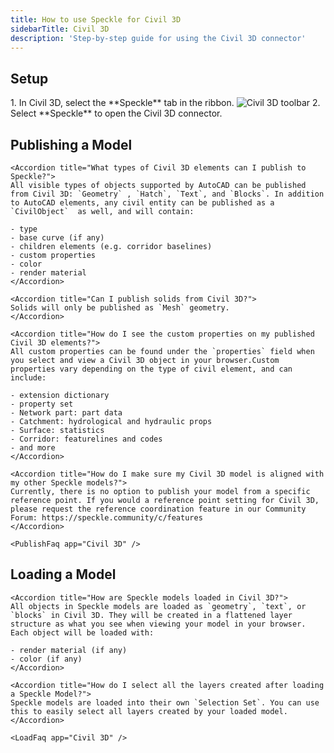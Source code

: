 ```yaml
---
title: How to use Speckle for Civil 3D
sidebarTitle: Civil 3D
description: 'Step-by-step guide for using the Civil 3D connector'
---
```



<Versions
  app="Civil 3D"
  versions="2022, 2023, 2024, 2025, & 2026"
  os="Windows"
/>

## Setup

<Steps>
  <Setup app="Civil 3D" />
  <Step title="Open the Civil 3D connector">
    1. In Civil 3D, select the **Speckle** tab in the ribbon.
    <Frame>
      <img src="/images/connectors/civil_toolbar.jpg" alt="Civil 3D toolbar" />
    </Frame>
    2. Select **Speckle** to open the Civil 3D connector.
    <Login app="Civil 3D" />
  </Step>
</Steps>

<AccordionGroup>
  <SetupFaq app="Civil 3D" />
</AccordionGroup>

## Publishing a Model

<Publish app="Civil 3D" />

<AccordionGroup>

    <Accordion title="What types of Civil 3D elements can I publish to Speckle?">
    All visible types of objects supported by AutoCAD can be published from Civil 3D: `Geometry` , `Hatch`, `Text`, and `Blocks`. In addition to AutoCAD elements, any civil entity can be published as a `CivilObject`  as well, and will contain:

    - type
    - base curve (if any)
    - children elements (e.g. corridor baselines)
    - custom properties
    - color
    - render material
    </Accordion>

    <Accordion title="Can I publish solids from Civil 3D?">
    Solids will only be published as `Mesh` geometry.
    </Accordion>

    <Accordion title="How do I see the custom properties on my published Civil 3D elements?">
    All custom properties can be found under the `properties` field when you select and view a Civil 3D object in your browser.Custom properties vary depending on the type of civil element, and can include:

    - extension dictionary
    - property set
    - Network part: part data
    - Catchment: hydrological and hydraulic props
    - Surface: statistics
    - Corridor: featurelines and codes
    - and more
    </Accordion>

    <Accordion title="How do I make sure my Civil 3D model is aligned with my other Speckle models?">
    Currently, there is no option to publish your model from a specific reference point. If you would a reference point setting for Civil 3D, please request the reference coordination feature in our Community Forum: https://speckle.community/c/features
    </Accordion>

    <PublishFaq app="Civil 3D" />

</AccordionGroup>

## Loading a Model

<Load app="Civil 3D" />

<AccordionGroup>

    <Accordion title="How are Speckle models loaded in Civil 3D?">
    All objects in Speckle models are loaded as `geometry`, `text`, or `blocks` in Civil 3D. They will be created in a flattened layer structure as what you see when viewing your model in your browser. Each object will be loaded with:

    - render material (if any)
    - color (if any)
    </Accordion>

    <Accordion title="How do I select all the layers created after loading a Speckle Model?">
    Speckle models are loaded into their own `Selection Set`. You can use this to easily select all layers created by your loaded model.
    </Accordion>

    <LoadFaq app="Civil 3D" />

</AccordionGroup>
